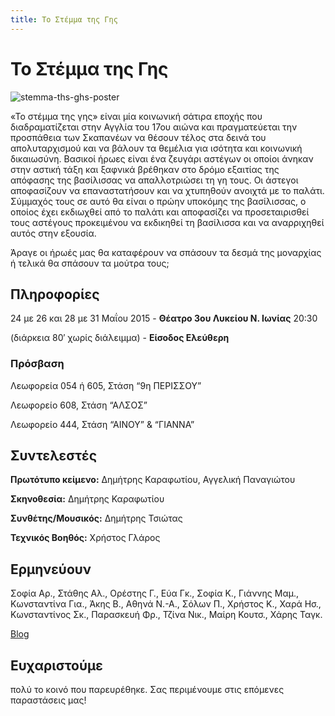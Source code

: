 ```yaml
---
title: Το Στέμμα της Γης
---
```


# Το Στέμμα της Γης

![stemma-ths-ghs-poster](/img/stemma-ths-ghs/poster.jpg)

«Το στέμμα της γης» είναι μία κοινωνική σάτιρα εποχής που διαδραματίζεται στην Αγγλία του 17ου αιώνα και πραγματεύεται την προσπάθεια των Σκαπανέων να θέσουν τέλος στα δεινά του απολυταρχισμού και να βάλουν τα θεμέλια για ισότητα και κοινωνική δικαιωσύνη. Βασικοί ήρωες είναι ένα ζευγάρι αστέγων οι οποίοι άνηκαν στην αστική τάξη και ξαφνικά βρέθηκαν στο δρόμο εξαιτίας της απόφασης της βασίλισσας να απαλλοτριώσει τη γη τους. Οι άστεγοι αποφασίζουν να επαναστατήσουν και να χτυπηθούν ανοιχτά με το παλάτι. Σύμμαχός τους σε αυτό θα είναι ο πρώην υποκόμης της βασίλισσας, ο οποίος έχει εκδιωχθεί από το παλάτι και αποφασίζει να προσεταιρισθεί τους αστέγους προκειμένου να εκδικηθεί τη βασίλισσα και να αναρριχηθεί αυτός στην εξουσία.

Άραγε οι ήρωές μας θα καταφέρουν να σπάσουν τα δεσμά της μοναρχίας ή τελικά θα σπάσουν τα μούτρα τους;

## Πληροφορίες
24 με 26 και 28 με 31 Μαΐου 2015 - **Θέατρο 3ου Λυκείου Ν. Ιωνίας** 20:30

(διάρκεια 80′ χωρίς διάλειμμα) - **Είσοδος Ελεύθερη**

### Πρόσβαση
Λεωφορεία 054 ή 605, Στάση “9η ΠΕΡΙΣΣΟΥ”

Λεωφορείο 608, Στάση “ΑΛΣΟΣ”

Λεωφορείο 444, Στάση “ΑΙΝΟΥ” & “ΓΙΑΝΝΑ”

<ResponsiveYouTube videoId="6iK3Ey_ig9k"/>

## Συντελεστές
**Πρωτότυπο κείμενο:** Δημήτρης Καραφωτίου, Αγγελική Παναγιώτου

**Σκηνοθεσία:** Δημήτρης Καραφωτίου

**Συνθέτης/Μουσικός:** Δημήτρης Τσιώτας

**Τεχνικός Βοηθός:** Χρήστος Γλάρος

## Ερμηνεύουν
Σοφία Αρ., Στάθης Αλ., Ορέστης Γ., Εύα Γκ., Σοφία Κ., Γιάννης Μαμ., Κωνσταντίνα Για., Άκης Β., Αθηνά Ν.-Α., Σόλων Π., Χρήστος Κ., Χαρά Ησ., Κωνσταντίνος Σκ., Παρασκευή Φρ., Τζίνα Νικ., Μαίρη Κουτσ., Χάρης Ταγκ.

[Blog](https://earthcrowntheatre.blogspot.gr)

## Ευχαριστούμε 
πολύ το κοινό που παρευρέθηκε. Σας περιμένουμε στις επόμενες παραστάσεις μας!

<ResponsiveYouTube videoId="MVkRmw2opCQ"/>
